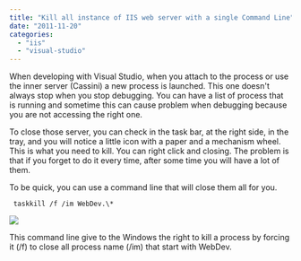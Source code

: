 ```yaml
---
title: "Kill all instance of IIS web server with a single Command Line"
date: "2011-11-20"
categories: 
  - "iis"
  - "visual-studio"
---
```


When developing with Visual Studio, when you attach to the process or use the inner server (Cassini) a new process is launched. This one doesn't always stop when you stop debugging. You can have a list of process that is running and sometime this can cause problem when debugging because you are not accessing the right one.

To close those server, you can check in the task bar, at the right side, in the tray, and you will notice a little icon with a paper and a mechanism wheel. This is what you need to kill. You can right click and closing. The problem is that if you forget to do it every time, after some time you will have a lot of them.

To be quick, you can use a command line that will close them all for you.

``` 
 taskkill /f /im WebDev.\* 
``` 

![](images/taskkill-400x113.png)

This command line give to the Windows the right to kill a process by forcing it (/f) to close all process name (/im) that start with WebDev.
